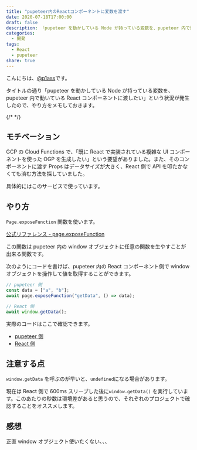 ```yaml
---
title: "pupeteer内のReactコンポーネントに変数を渡す"
date: 2020-07-18T17:00:00
draft: false
description: 「pupeteer を動かしている Node が持っている変数を、pupeteer 内で動いている React コンポーネントに渡したい」という状況が発生したので、やり方をメモしておきます。
categories:
  - 開発
tags:
  - React
  - pupeteer
share: true
---
```



こんにちは、[@p1ass](https://twitter.com/p1ass)です。

タイトルの通り「pupeteer を動かしている Node が持っている変数を、pupeteer 内で動いている React コンポーネントに渡したい」という状況が発生したので、やり方をメモしておきます。

{/* <!--more--> */}

## モチベーション

GCP の Cloud Functions で、「既に React で実装されている複雑な UI コンポーネントを使った OGP を生成したい」という要望がありました。また、そのコンポーネントに渡す Props はデータサイズが大きく、React 側で API を叩たかなくても済む方法を探していました。

具体的にはこのサービスで使っています。

<ExLinkCard url="https://midare.p1ass.com" />

## やり方

`Page.exposeFunction` 関数を使います。

[公式リファレンス - page.exposeFunction](https://pptr.dev/#?product=Puppeteer&version=v5.2.0&show=api-pageexposefunctionname-puppeteerfunction)

この関数は pupeteer 内の window オブジェクトに任意の関数を生やすことが出来る関数です。

次のようにコードを書けば、pupeteer 内の React コンポーネント側で window オブジェクトを操作して値を取得することができます。

```javascript
// pupeteer 側
const data = ["a", "b"];
await page.exposeFunction("getData", () => data);
```

```javascript
// React 側
await window.getData();
```

実際のコードはここで確認できます。

- [pupeteer 側](https://github.com/p1ass/midare/blob/master/ogp_functions/src/index.ts#L26-L29)
- [React 側](https://github.com/p1ass/midare/blob/master/frontend/src/pages/OGPCalendar.tsx#L16-L24)

## 注意する点

`window.getData` を呼ぶのが早いと、`undefined`になる場合があります。

現在は React 側で 600ms スリープした後に`window.getData()` を実行しています。このあたりの秒数は環境差があると思うので、それぞれのプロジェクトで確認することをオススメします。

## 感想

正直 window オブジェクト使いたくない、、、
